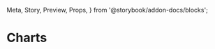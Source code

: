   Meta,
  Story,
  Preview,
  Props,
} from '@storybook/addon-docs/blocks';

<Meta title="Charts" component={Charts} />

# Charts

<Preview>
  <Story name="Single Bar">
    <Charts variant="Bar" {...data} />
  </Story>
  <Story name="Single Line">
    <Charts
      enableYAxisMobile
      variant="Line"
      style={{
        height: 155,
      }}
      {...data}
    />
  </Story>
  <Story name="Double Bar">
    <Charts
      variant="Bar"
      enableYAxisMobile
      yAxisTitle="Testing (%)"
      xAxisTitle="Companies"
      disableGutters={false}
      {...data1}
    />
  </Story>
  <Story name="Double Line">
    <Charts
      variant="Line"
      disableGutters={false}
      {...data1}
    />
  </Story>
</Preview>

<Props of={Charts} />
